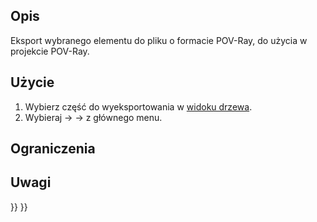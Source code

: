 <languages/>

{{Docnav/pl
|[[Raytracing_WriteCamera/pl|Eksport‏‎ obrazu do povray]]
|
|[[Raytracing_Workbench/pl|Środowisko pracy Raytracing]]
|IconL=Raytracing_WriteCamera.svg
|IconR=
|IconC=Workbench_Raytracing.svg
}}

{{GuiCommand/pl
|Name=Raytracing WritePart
|Name/pl=Raytracing: Eksport części
|MenuLocation=Raytracing → Narzędzia → Eksport części do POV-Ray
|Workbenches=[[Raytracing_Workbench/pl|Raytracing]]
|Shortcut=brak
|SeeAlso=
}}

<span id="Description"></span>
==Opis==

Eksport wybranego elementu do pliku o formacie POV-Ray, do użycia w projekcie POV-Ray.

<span id="Usage"></span>
==Użycie==

#Wybierz część do wyeksportowania w [[Tree_view/pl|widoku drzewa]].
#Wybieraj {{KEY|Raytracing}}  →  {{KEY|Narzędzia}}  →  {{KEY|[[Image:Raytracing_WritePart.svg|32px]] Eksport części do POV-Ray}} z głównego menu.

<span id="Limitations"></span>
==Ograniczenia==


<span id="Notes"></span>
==Uwagi==


{{Docnav/pl
|[[Raytracing_WriteCamera/pl|Eksport‏‎ obrazu do povray]]
|
|[[Raytracing_Workbench/pl|Środowisko pracy Raytracing]]
|IconL=Raytracing_WriteCamera.svg
|IconR=
|IconC=Workbench_Raytracing.svg
}}

{{Raytracing_Tools_navi{{#translation:}}}}
{{Userdocnavi{{#translation:}}}}